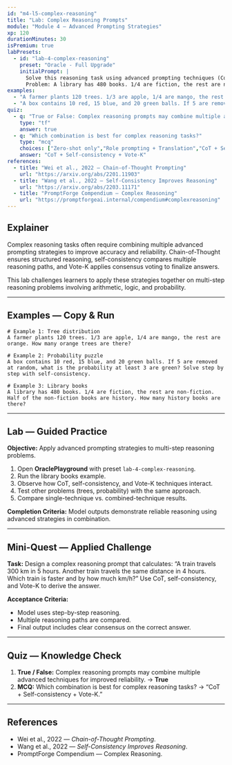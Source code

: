 ```yaml
---
id: "m4-l5-complex-reasoning"
title: "Lab: Complex Reasoning Prompts"
module: "Module 4 — Advanced Prompting Strategies"
xp: 120
durationMinutes: 30
isPremium: true
labPresets:
  - id: "lab-4-complex-reasoning"
    preset: "Oracle - Full Upgrade"
    initialPrompt: |
      Solve this reasoning task using advanced prompting techniques (CoT, self-consistency, Vote-K).
      Problem: A library has 480 books. 1/4 are fiction, the rest are non-fiction. Half of the non-fiction books are history. How many history books are there?
examples:
  - "A farmer plants 120 trees. 1/3 are apple, 1/4 are mango, the rest are orange. How many orange trees are there?"
  - "A box contains 10 red, 15 blue, and 20 green balls. If 5 are removed at random, what is the probability at least 3 are green? Solve step by step with self-consistency."
quiz:
  - q: "True or False: Complex reasoning prompts may combine multiple advanced techniques for improved reliability."
    type: "tf"
    answer: true
  - q: "Which combination is best for complex reasoning tasks?"
    type: "mcq"
    choices: ["Zero-shot only","Role prompting + Translation","CoT + Self-consistency + Vote-K","Instructional + Poetry generation"]
    answer: "CoT + Self-consistency + Vote-K"
references:
  - title: "Wei et al., 2022 — Chain-of-Thought Prompting"
    url: "https://arxiv.org/abs/2201.11903"
  - title: "Wang et al., 2022 — Self-Consistency Improves Reasoning"
    url: "https://arxiv.org/abs/2203.11171"
  - title: "PromptForge Compendium — Complex Reasoning"
    url: "https://promptforgeai.internal/compendium#complexreasoning"
---
```


<LessonHeader title="Lab: Complex Reasoning Prompts" xp={120} duration={30} belt="Purple" />

## Explainer

Complex reasoning tasks often require combining multiple advanced prompting strategies to improve accuracy and reliability. Chain-of-Thought ensures structured reasoning, self-consistency compares multiple reasoning paths, and Vote-K applies consensus voting to finalize answers.

This lab challenges learners to apply these strategies together on multi-step reasoning problems involving arithmetic, logic, and probability.

---

## Examples — Copy & Run

```text
# Example 1: Tree distribution
A farmer plants 120 trees. 1/3 are apple, 1/4 are mango, the rest are orange. How many orange trees are there?

# Example 2: Probability puzzle
A box contains 10 red, 15 blue, and 20 green balls. If 5 are removed at random, what is the probability at least 3 are green? Solve step by step with self-consistency.

# Example 3: Library books
A library has 480 books. 1/4 are fiction, the rest are non-fiction. Half of the non-fiction books are history. How many history books are there?
```

---

## Lab — Guided Practice

**Objective:** Apply advanced prompting strategies to multi-step reasoning problems.

1. Open **OraclePlayground** with preset `lab-4-complex-reasoning`.
2. Run the library books example.
3. Observe how CoT, self-consistency, and Vote-K techniques interact.
4. Test other problems (trees, probability) with the same approach.
5. Compare single-technique vs. combined-technique results.

**Completion Criteria:** Model outputs demonstrate reliable reasoning using advanced strategies in combination.

---

## Mini-Quest — Applied Challenge

**Task:** Design a complex reasoning prompt that calculates: “A train travels 300 km in 5 hours. Another train travels the same distance in 4 hours. Which train is faster and by how much km/h?” Use CoT, self-consistency, and Vote-K to derive the answer.

**Acceptance Criteria:**
- Model uses step-by-step reasoning.
- Multiple reasoning paths are compared.
- Final output includes clear consensus on the correct answer.

---

## Quiz — Knowledge Check

1. **True / False:** Complex reasoning prompts may combine multiple advanced techniques for improved reliability. → **True**
2. **MCQ:** Which combination is best for complex reasoning tasks? → “CoT + Self-consistency + Vote-K.”

---

## References

- Wei et al., 2022 — *Chain-of-Thought Prompting*.  
- Wang et al., 2022 — *Self-Consistency Improves Reasoning*.  
- PromptForge Compendium — Complex Reasoning.
